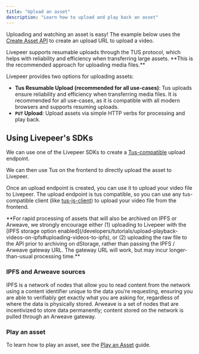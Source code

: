 ```yaml
---
title: "Upload an asset"
description: "Learn how to upload and play back an asset"
---
```


Uploading and watching an asset is easy! The example below uses the
[Create Asset API](/api-reference/asset/upload) to create an upload URL to
upload a video.

<Info>
  Livepeer supports resumable uploads through the TUS protocol, which helps with
  reliability and efficiency when transferring large assets. **This is the
  recommended approach for uploading media files.**
</Info>

Livepeer provides two options for uploading assets:

- **Tus Resumable Upload (recommended for all use-cases)**: Tus uploads ensure
  reliability and efficiency when transferring media files. It is recommended
  for all use-cases, as it is compatible with all modern browsers and supports
  resuming uploads.
- **`PUT` Upload**: Upload assets via simple HTTP verbs for processing and play
  back.

## Using Livepeer's SDKs

We can use one of the Livepeer SDKs to create a
[Tus-compatible](https://github.com/tus/tus-js-client) upload endpoint.

We can then use Tus on the frontend to directly upload the asset to Livepeer.

Once an upload endpoint is created, you can use it to upload your video file to
Livepeer. The upload endpoint is tus compatible, so you can use any
tus-compatible client (like
[tus-js-client](https://github.com/tus/tus-js-client)) to upload your video file
from the frontend.

<Info>
  **For rapid processing of assets that will also be archived on IPFS or
  Arweave, we strongly encourage either (1) uploading to Livepeer with the [IPFS
  storage option
  enabled](/developers/tutorials/upload-playback-videos-on-ipfs#uploading-videos-to-ipfs),
  or (2) uploading the raw file to the API prior to archiving on dStorage,
  rather than passing the IPFS / Arweave gateway URL. The gateway URL will work,
  but may incur longer-than-usual processing time.**
</Info>

### IPFS and Arweave sources

<Info>
  IPFS is a network of nodes that allow you to read content from the network
  using a content identifier unique to the data you’re requesting, ensuring you
  are able to verifiably get exactly what you are asking for, regardless of
  where the data is physically stored. Arweave is a set of nodes that are
  incentivized to store data permanently; content stored on the network is
  pulled through an Arweave gateway.
</Info>

### Play an asset

To learn how to play an asset, see the
[Play an Asset](/developers/guides/playback-an-asset) guide.
